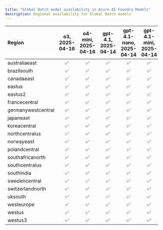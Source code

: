 ```yaml
---
title: "Global Batch model availability in Azure AI Foundry Models"
description: Regional availability for Global Batch models
---
```




| **Region**     | **o3**, **2025-04-16**   | **o4-mini**, **2025-04-16**   | **gpt-4.1**, **2025-04-14**   | **gpt-4.1-nano**, **2025-04-14**   | **gpt-4.1-mini**, **2025-04-14**   | **o3-mini**, **2025-01-31**   | **gpt-4o**, **2024-05-13**   | **gpt-4o**, **2024-08-06**   | **gpt-4o**, **2024-11-20**   | **gpt-4o-mini**, **2024-07-18**   |
|:-------------------|:----------------------:|:---------------------------:|:---------------------------:|:--------------------------------:|:--------------------------------:|:---------------------------:|:--------------------------:|:--------------------------:|:--------------------------:|:-------------------------------:|
| australiaeast      | ✅                   | ✅                        | ✅                        | ✅                             | ✅                             | ✅                        | ✅                       | ✅                       | ✅                       | ✅                            |
| brazilsouth        | ✅                   | ✅                        | ✅                        | ✅                             | ✅                             | ✅                        | ✅                       | ✅                       | ✅                       | ✅                            |
| canadaeast         | ✅                   | ✅                        | ✅                        | ✅                             | ✅                             | ✅                        | ✅                       | ✅                       | ✅                       | ✅                            |
| eastus             | ✅                   | ✅                        | ✅                        | ✅                             | ✅                             | ✅                        | ✅                       | ✅                       | ✅                       | ✅                            |
| eastus2            | ✅                   | ✅                        | ✅                        | ✅                             | ✅                             | ✅                        | ✅                       | ✅                       | ✅                       | ✅                            |
| francecentral      | ✅                   | ✅                        | ✅                        | ✅                             | ✅                             | ✅                        | ✅                       | ✅                       | ✅                       | ✅                            |
| germanywestcentral | ✅                   | ✅                        | ✅                        | ✅                             | ✅                             | ✅                        | ✅                       | ✅                       | ✅                       | ✅                            |
| japaneast          | ✅                   | ✅                        | ✅                        | ✅                             | ✅                             | ✅                        | ✅                       | ✅                       | ✅                       | ✅                            |
| koreacentral       | ✅                   | ✅                        | ✅                        | ✅                             | ✅                             | ✅                        | ✅                       | ✅                       | ✅                       | ✅                            |
| northcentralus     | ✅                   | ✅                        | ✅                        | ✅                             | ✅                             | ✅                        | ✅                       | ✅                       | ✅                       | ✅                            |
| norwayeast         | ✅                   | ✅                        | ✅                        | ✅                             | ✅                             | ✅                        | ✅                       | ✅                       | ✅                       | ✅                            |
| polandcentral      | ✅                   | ✅                        | ✅                        | ✅                             | ✅                             | ✅                        | ✅                       | ✅                       | ✅                       | ✅                            |
| southafricanorth   | ✅                   | ✅                        | ✅                        | ✅                             | ✅                             | ✅                        | ✅                       | ✅                       | ✅                       | ✅                            |
| southcentralus     | ✅                   | ✅                        | ✅                        | ✅                             | ✅                             | ✅                        | ✅                       | ✅                       | ✅                       | ✅                            |
| southindia         | ✅                   | ✅                        | ✅                        | ✅                             | ✅                             | ✅                        | ✅                       | ✅                       | ✅                       | ✅                            |
| swedencentral      | ✅                   | ✅                        | ✅                        | ✅                             | ✅                             | ✅                        | ✅                       | ✅                       | ✅                       | ✅                            |
| switzerlandnorth   | ✅                   | ✅                        | ✅                        | ✅                             | ✅                             | ✅                        | ✅                       | ✅                       | ✅                       | ✅                            |
| uksouth            | ✅                   | ✅                        | ✅                        | ✅                             | ✅                             | ✅                        | ✅                       | ✅                       | ✅                       | ✅                            |
| westeurope         | ✅                   | ✅                        | ✅                        | ✅                             | ✅                             | ✅                        | ✅                       | ✅                       | ✅                       | ✅                            |
| westus             | ✅                   | ✅                        | ✅                        | ✅                             | ✅                             | ✅                        | ✅                       | ✅                       | ✅                       | ✅                            |
| westus3            | ✅                   | ✅                        | ✅                        | ✅                             | ✅                             | ✅                        | ✅                       | ✅                       | ✅                       | ✅                            |